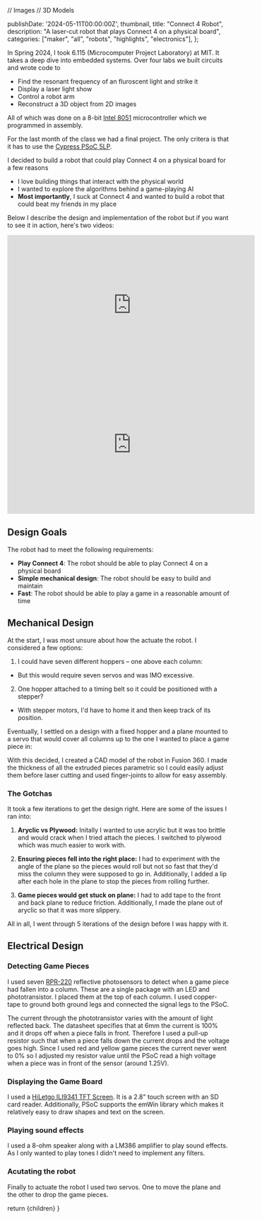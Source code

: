 // Images
// 3D Models

  publishDate: '2024-05-11T00:00:00Z',
  thumbnail,
  title: "Connect 4 Robot",
  description: "A laser-cut robot that plays Connect 4 on a physical board",
  categories: ["maker", "all", "robots", "highlights", "electronics"],
};

In Spring 2024, I took 6.115 (Microcomputer Project Laboratory) at MIT. It takes a deep dive into embedded systems. Over four labs we built circuits and wrote code to

- Find the resonant frequency of an fluroscent light and strike it
- Display a laser light show
- Control a robot arm
- Reconstruct a 3D object from 2D images

All of which was done on a 8-bit [Intel 8051](https://en.wikipedia.org/wiki/MCS-51) microcontroller which we programmed in assembly.

For the last month of the class we had a final project. The only critera is that it has to use the [Cypress PSoC 5LP](https://www.infineon.com/cms/en/product/microcontroller/32-bit-psoc-arm-cortex-microcontroller/32-bit-psoc-5-lp-arm-cortex-m3/). 

I decided to build a robot that could play Connect 4 on a physical board for a few reasons

- I love building things that interact with the physical world
- I wanted to explore the algorithms behind a game-playing AI
- **Most importantly**, I suck at Connect 4 and wanted to build a robot that could beat my friends in my place

Below I describe the design and implementation of the robot but if you want to see it in action, here's two videos:

<iframe className="m-auto pb-4" width="560" height="315" src="https://www.youtube.com/embed/X0XXUfkOlMY?si=PBQl1yqKR_Zg6yaH" title="YouTube video player" frameborder="0" allow="accelerometer; autoplay; clipboard-write; encrypted-media; gyroscope; picture-in-picture; web-share" referrerpolicy="strict-origin-when-cross-origin" allowfullscreen></iframe>
<iframe className="m-auto pb-4" width="560" height="315" src="https://www.youtube.com/embed/JORZFqTXGA4?si=DMwjJiMhEpfSM4cQ" title="YouTube video player" frameborder="0" allow="accelerometer; autoplay; clipboard-write; encrypted-media; gyroscope; picture-in-picture; web-share" referrerpolicy="strict-origin-when-cross-origin" allowfullscreen></iframe>

## Design Goals

The robot had to meet the following requirements:
- **Play Connect 4**: The robot should be able to play Connect 4 on a physical board
- **Simple mechanical design**: The robot should be easy to build and maintain
- **Fast**: The robot should be able to play a game in a reasonable amount of time

## Mechanical Design

At the start, I was most unsure about how the actuate the robot. I considered a few options:

1. I could have seven different hoppers – one above each column:
- But this would require seven servos and was IMO excessive.
2. One hopper attached to a timing belt so it could be positioned with a stepper?
- With stepper motors, I'd have to home it and then keep track of its position.

Eventually, I settled on a design with a fixed hopper and a plane mounted to a servo that would cover all columns up to the one I wanted to place a game piece in:

With this decided, I created a CAD model of the robot in Fusion 360. I made the thickness of all the extruded pieces parametric so I could easily adjust them before laser cutting and used finger-joints to allow for easy assembly.

<ModelViewer cameraPosition={[3,5,20]} alt="Connect-4 Robot" intensity={5}>
  <Connect4Robot position={[-3,0,0]} />
</ModelViewer>

### The Gotchas

It took a few iterations to get the design right. Here are some of the issues I ran into:

1. **Aryclic vs Plywood:** Initally I wanted to use acrylic but it was too brittle and would crack when I tried attach the pieces. I switched to plywood which was much easier to work with.

2. **Ensuring pieces fell into the right place:** I had to experiment with the angle of the plane so the pieces would roll but not so fast that they'd miss the column they were supposed to go in. Additionally, I added a lip after each hole in the plane to stop the pieces from rolling further.

3. **Game pieces would get stuck on plane:** I had to add tape to the front and back plane to reduce friction. Additionally, I made the plane out of aryclic so that it was more slippery.

All in all, I went through 5 iterations of the design before I was happy with it.

## Electrical Design

### Detecting Game Pieces

I used seven [RPR-220](https://www.digikey.com/en/products/detail/rohm-semiconductor/RPR-220/638554) reflective photosensors to detect when a game piece had fallen into a column. These are a single package with an LED and phototransistor. I placed them at the top of each column. I used copper-tape to ground both ground legs and connected the signal legs to the PSoC. 

<ProjectImage src={PhotoInterrupters} alt="Photointerrupters on back of robot with copper tape" />

The current through the phototransistor varies with the amount of light reflected back. The datasheet specifies that at 6mm the current is 100% and it drops off when a piece falls in front. Therefore I used a pull-up resistor such that when a piece falls down the current drops and the voltage goes high. Since I used red and yellow game pieces the current never went to 0% so I adjusted my resistor value until the PSoC read a high voltage when a piece was in front of the sensor (around 1.25V).

<ProjectImage src={PhotoInterrupterSchematic} alt="Schematic of photointerrupters and PSoC 5LP" />

### Displaying the Game Board 

I used a [HiLetgo ILI9341 TFT Screen](https://www.amazon.com/dp/B073R7BH1B?psc=1&ref=ppx_yo2ov_dt_b_product_details). It is a 2.8" touch screen with an SD card reader. Additionally, PSoC supports the emWin library which makes it relatively easy to draw shapes and text on the screen.

<ProjectImage src={TFTScreenSchematic} alt="Schematic of TFT Screen" />

### Playing sound effects

I used a 8-ohm speaker along with a LM386 amplifier to play sound effects. As I only wanted to play tones I didn't need to implement any filters. 

<ProjectImage src={SpeakerSchematic} alt="Speaker schematic" />

### Acutating the robot 

Finally to actuate the robot I used two servos. One to move the plane and the other to drop the game pieces.

<ProjectImage src={FullSchematic} alt="Full robot schematic" />



  return <ProjectLayout metadata={metadata}>{children}</ProjectLayout>
}